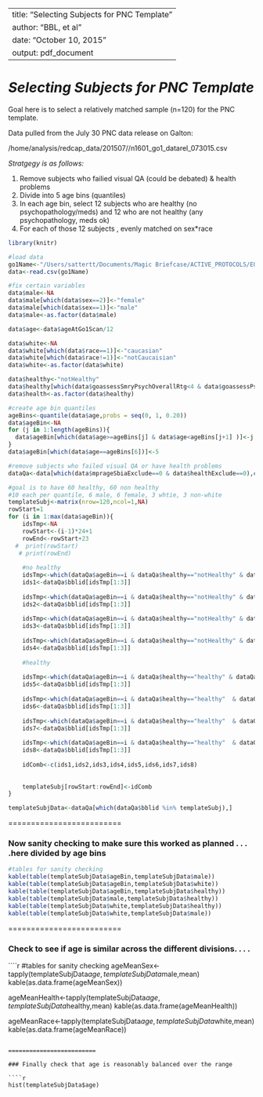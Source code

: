 
---
title: "Selecting Subjects for PNC Template"
author: "BBL, et al"
date: "October 10, 2015"
output: pdf_document
---

*Selecting Subjects for PNC Template*
=========================


Goal here is to select a relatively matched sample (n=120) for the PNC template.

Data pulled from the July 30 PNC data release on Galton:

/home/analysis/redcap_data/201507//n1601_go1_datarel_073015.csv

_Stratgegy is as follows:_

1.  Remove subjects who failied visual QA (could be debated) & health problems
2.  Divide into 5 age bins (quantiles)
3.  In each age bin, select 12 subjects who are healthy (no psychopathology/meds) and 12 who are not healthy (any psychopathology, meds ok)
4.  For each of those 12 subjects , evenly matched on sex*race


```r
library(knitr)

#load data
go1Name<-"/Users/sattertt/Documents/Magic Briefcase/ACTIVE_PROTOCOLS/EONS/1601/dataReleases/n1601_go1_datarel_073015.csv"
data<-read.csv(go1Name)

#fix certain variables
data$male<-NA
data$male[which(data$sex==2)]<-"female"
data$male[which(data$sex==1)]<-"male"
data$male<-as.factor(data$male)

data$age<-data$ageAtGo1Scan/12

data$white<-NA
data$white[which(data$race==1)]<-"caucasian"
data$white[which(data$race!=1)]<-"notCaucaisian"
data$white<-as.factor(data$white)

data$healthy<-"notHealthy"
data$healthy[which(data$goassessSmryPsychOverallRtg<4 & data$goassessPstd!="4PS" & data$ltnExclude==0)]<-"healthy"
data$health<-as.factor(data$healthy)

#create age bin quantiles
ageBins<-quantile(data$age,probs = seq(0, 1, 0.20))
data$ageBin<-NA
for (j in 1:length(ageBins)){
  data$ageBin[which(data$age>=ageBins[j] & data$age<ageBins[j+1] )]<-j
}
data$ageBin[which(data$age==ageBins[6])]<-5

#remove subjects who failed visual QA or have health problems
dataQa<-data[which(data$mprageSbiaExclude==0 & data$healthExclude==0),c("bblid","scanid","age","male","white","ageBin","healthy")]

#goal is to have 60 healthy, 60 non healthy
#10 each per quantile, 6 male, 6 female, 3 whtie, 3 non-white
templateSubj<-matrix(nrow=120,ncol=1,NA)
rowStart=1
for (i in 1:max(data$ageBin)){
    idsTmp<-NA
    rowStart<-(i-1)*24+1
    rowEnd<-rowStart+23
  #  print(rowStart)
   # print(rowEnd)
    
    #no healthy
    idsTmp<-which(dataQa$ageBin==i & dataQa$healthy=="notHealthy" & dataQa$male=="male" & dataQa$white=="caucasian")
    ids1<-dataQa$bblid[idsTmp[1:3]]
    
    idsTmp<-which(dataQa$ageBin==i & dataQa$healthy=="notHealthy" & dataQa$male=="male"  & dataQa$white!="caucasian")
    ids2<-dataQa$bblid[idsTmp[1:3]]
    
    idsTmp<-which(dataQa$ageBin==i & dataQa$healthy=="notHealthy" & dataQa$male=="female" & dataQa$white=="caucasian")
    ids3<-dataQa$bblid[idsTmp[1:3]]
    
    idsTmp<-which(dataQa$ageBin==i & dataQa$healthy=="notHealthy" & dataQa$male=="female" & dataQa$white!="caucasian")
    ids4<-dataQa$bblid[idsTmp[1:3]]
    
    #healthy
    
    idsTmp<-which(dataQa$ageBin==i & dataQa$healthy=="healthy" & dataQa$male=="male"  & dataQa$white=="caucasian")
    ids5<-dataQa$bblid[idsTmp[1:3]]
    
    idsTmp<-which(dataQa$ageBin==i & dataQa$healthy=="healthy"  & dataQa$male=="male"  & dataQa$white!="caucasian")
    ids6<-dataQa$bblid[idsTmp[1:3]]
    
    idsTmp<-which(dataQa$ageBin==i & dataQa$healthy=="healthy"  & dataQa$male=="female" & dataQa$white=="caucasian")
    ids7<-dataQa$bblid[idsTmp[1:3]]
    
    idsTmp<-which(dataQa$ageBin==i & dataQa$healthy=="healthy"  & dataQa$male=="female" & dataQa$white!="caucasian")
    ids8<-dataQa$bblid[idsTmp[1:3]]
    
    idComb<-c(ids1,ids2,ids3,ids4,ids5,ids6,ids7,ids8)
    
    
    templateSubj[rowStart:rowEnd]<-idComb
}

templateSubjData<-dataQa[which(dataQa$bblid %in% templateSubj),]
```


=========================

### Now sanity checking to make sure this worked as planned . . . .here divided by age bins

```r
#tables for sanity checking
kable(table(templateSubjData$ageBin,templateSubjData$male))
kable(table(templateSubjData$ageBin,templateSubjData$white))
kable(table(templateSubjData$ageBin,templateSubjData$healthy))
kable(table(templateSubjData$male,templateSubjData$healthy))
kable(table(templateSubjData$white,templateSubjData$healthy))
kable(table(templateSubjData$white,templateSubjData$male))
```

=========================

### Check to see if age is similar across the different divisions. . . . 
````r
#tables for sanity checking
ageMeanSex<-tapply(templateSubjData$age,templateSubjData$male,mean)
kable(as.data.frame(ageMeanSex))

ageMeanHealth<-tapply(templateSubjData$age,templateSubjData$healthy,mean)
kable(as.data.frame(ageMeanHealth))

ageMeanRace<-tapply(templateSubjData$age,templateSubjData$white,mean)
kable(as.data.frame(ageMeanRace))

```

=========================

### Finally check that age is reasonably balanced over the range 

````r
hist(templateSubjData$age)
```



